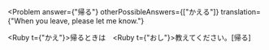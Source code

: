
<Problem
  answer={"帰る"}
  otherPossibleAnswers={["かえる"]}
  translation={"When you leave, please let me know."}
>
  <Hide><Ruby t={"かえ"}>帰</Ruby>る</Hide>ときは　<Ruby t={"おし"}>教</Ruby>えてください。[帰る]
</Problem>